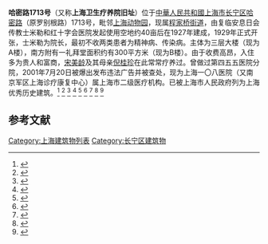 '''哈密路1713号'''（又称'''上海卫生疗养院旧址'''）位于[[中華人民共和國|中華人民共和國]][[上海市|上海市]][[长宁区|长宁区]][[哈密路|哈密路]]（原罗别根路）1713号，毗邻[[上海动物园|上海动物园]]，现属[[程家桥街道|程家桥街道]]，由复临安息日会传教士米勒和红十字会医院发起使用空地约40亩后在1927年建成，1929年正式开张，士米勒为院长，最初不收两类患者为精神病、传染病。主体为三层大楼（现为A楼），南方附有一礼拜堂面积约有300平方米（现为B楼）。由于收费高昂，入住多为贵人和富商，[[宋美龄|宋美龄]]及其母亲[[倪桂珍|倪桂珍]]在此常常疗养过。曾做过第四五五医院分院，2001年7月20日被爆出发布违法广告并被查处，现为上海一〇八医院（又南京军区上海诊疗康复中心）属上海市二级医疗机构。已被上海市人民政府列为上海优秀历史建筑。<ref>{{cite web|url=https://news.online.sh.cn/news/gb/content/2016-11/22/content_8136093_14.htm|title=上海热线新闻频道——是实情不是奇闻！长宁这条路竟然和古罗马的一条河扯上了关系？|website=news.online.sh.cn}}</ref>
<ref>{{cite web|url=http://www.shcn.gov.cn/art/2020/7/2/art_6608_430489.html|title=上海长宁区门户网站 医疗 部队医院|website=www.shcn.gov.cn}}</ref>
<ref>{{cite web|url=https://news.eastday.com/epublish/gb/paper148/20010720/class014800006/hwz441860.htm|title=上海新闻-9家医疗机构因发布违法广告遭查处|website=news.eastday.com|accessdate=2020-09-20|archive-date=2004-06-21|archive-url=https://web.archive.org/web/20040621163746/http://news.eastday.com/epublish/gb/paper148/20010720/class014800006/hwz441860.htm|dead-url=no}}</ref>
<ref>{{cite web|url=http://www.shpt.gov.cn/shpt/qita/20180123/305229.html|title=上海市二级医疗机构_其他_上海普陀|website=www.shpt.gov.cn}}</ref>
<ref>{{cite web|url=http://www.sh.gov.cn/nw2/nw2314/nw2319/nw12344/u26aw2359.html|title=上海市第四批优秀历史建筑名单公示|website=www.sh.gov.cn}}{{Dead link}}</ref>
<ref>{{Cite web |url=https://www.thepaper.cn/newsDetail_forward_1369162 |title=存档副本 |accessdate=2020-09-20 |archive-date=2016-08-14 |archive-url=https://web.archive.org/web/20160814155708/http://www.thepaper.cn/newsDetail_forward_1369162 |dead-url=no }}</ref>
<ref>{{Cite web |url=http://www.shtong.gov.cn/newsite/node2/node71994/node81772/node81779/node81794/userobject1ai108896.html |title=存档副本 |accessdate=2020-09-20 |archive-date=2016-03-26 |archive-url=https://web.archive.org/web/20160326003519/http://www.shtong.gov.cn/Newsite/node2/node71994/node81772/node81779/node81794/userobject1ai108896.html |dead-url=no }}</ref>
<ref>{{cite web|url=http://www.sohu.com/a/270944856_391447|title=看得到的历史！细数新泾镇的历史印记……_教堂|website=www.sohu.com}}</ref>
<ref>{{cite web|url=http://www.shtong.gov.cn/Newsite/node2/node2245/node75195/node75204/node75306/node75320/userobject1ai92070.html|title=上海市地方志办公室|website=www.shtong.gov.cn|accessdate=2020-09-20|archive-date=2016-04-27|archive-url=https://web.archive.org/web/20160427173131/http://www.shtong.gov.cn/Newsite/node2/node2245/node75195/node75204/node75306/node75320/userobject1ai92070.html|dead-url=no}}</ref>

==参考文献==
{{reflist}}

[[Category:上海建筑物列表|Category:上海建筑物列表]]
[[Category:长宁区建筑物|Category:长宁区建筑物]]
